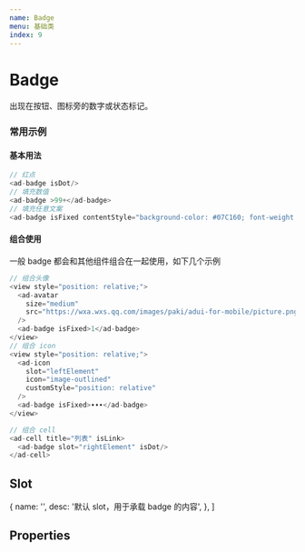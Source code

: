 ```yaml
---
name: Badge
menu: 基础类
index: 9
---
```



# Badge

出现在按钮、图标旁的数字或状态标记。

### 常用示例

#### 基本用法

```javascript
// 红点
<ad-badge isDot/>
// 填充数值
<ad-badge >99+</ad-badge>
// 填充任意文案
<ad-badge isFixed contentStyle="background-color: #07C160; font-weight: 700; font-size: 8px; line-height: 8px; letter-spacing: 0.1em;">NEW</ad-badge>
```


#### 组合使用

一般 badge 都会和其他组件组合在一起使用，如下几个示例

```javascript
// 组合头像
<view style="position: relative;">
  <ad-avatar
    size="medium"
    src="https://wxa.wxs.qq.com/images/paki/adui-for-mobile/picture.png"
  />
  <ad-badge isFixed>1</ad-badge>
</view>
// 组合 icon
<view style="position: relative;">
  <ad-icon
    slot="leftElement"
    icon="image-outlined"
    customStyle="position: relative"
  />
  <ad-badge isFixed>∙∙∙</ad-badge>
</view>

// 组合 cell
<ad-cell title="列表" isLink>
  <ad-badge slot="rightElement" isDot/>
</ad-cell>
```

<Alert
  text="badge 默认不是固定在右上角的，当开启这个选项时，会将 badge 的 position 设置为 absolute，这时需要在外层包上一层来进行定位"
  title="注意事项"
/>

## Slot

  {
    name: '',
    desc: '默认 slot，用于承载 badge 的内容',
  },
]

<Table
  columnsResizable
  dataSource={slots}
  columns={[
    {
      dataIndex: 'name',
      title: 'name',
    },
    {
      dataIndex: 'desc',
      title: '描述',
    },
  ]}
/>

## Properties
